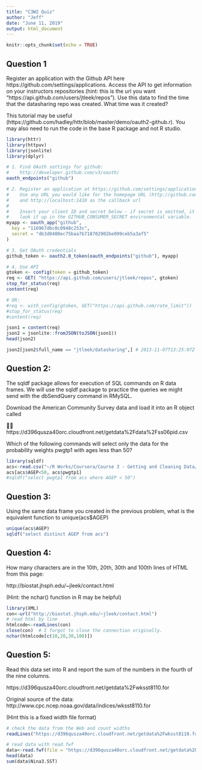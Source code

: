 ---
title: "C3W2 Quiz"
author: "Jeff"
date: "June 11, 2019"
output: html_document
---

```{r setup, include=FALSE}
knitr::opts_chunk$set(echo = TRUE)
```

## Question 1

Register an application with the Github API here https://github.com/settings/applications. Access the API to get information on your instructors repositories (hint: this is the url you want "https://api.github.com/users/jtleek/repos"). Use this data to find the time that the datasharing repo was created. What time was it created?

This tutorial may be useful (https://github.com/hadley/httr/blob/master/demo/oauth2-github.r). You may also need to run the code in the base R package and not R studio.

```{r}
library(httr)
library(httpuv)
library(jsonlite)
library(dplyr)

# 1. Find OAuth settings for github:
#    http://developer.github.com/v3/oauth/
oauth_endpoints("github")

# 2. Register an application at https://github.com/settings/applications;
#    Use any URL you would like for the homepage URL (http://github.com is fine)
#    and http://localhost:1410 as the callback url
#
#    Insert your client ID and secret below - if secret is omitted, it will
#    look it up in the GITHUB_CONSUMER_SECRET environmental variable.
myapp <- oauth_app("github",
  key = "116967dbc0c0948c253c",
  secret = "db3d0400ec75baa7b718702902be099ceb5a3af5"
)

# 3. Get OAuth credentials
github_token <- oauth2.0_token(oauth_endpoints("github"), myapp)

# 4. Use API
gtoken <- config(token = github_token)
req <- GET( "https://api.github.com/users/jtleek/repos", gtoken)
stop_for_status(req)
content(req)

# OR:
#req <- with_config(gtoken, GET("https://api.github.com/rate_limit"))
#stop_for_status(req)
#content(req)

json1 = content(req)
json2 = jsonlite::fromJSON(toJSON(json1))
head(json2)

json2[json2$full_name == "jtleek/datasharing",] # 2013-11-07T13:25:07Z
```

## Question 2:
The sqldf package allows for execution of SQL commands on R data frames. We will use the sqldf package to practice the queries we might send with the dbSendQuery command in RMySQL.

Download the American Community Survey data and load it into an R object called


https://d396qusza40orc.cloudfront.net/getdata%2Fdata%2Fss06pid.csv

Which of the following commands will select only the data for the probability weights pwgtp1 with ages less than 50?
```{r}
library(sqldf)
acs<-read.csv("~/R Works/Coursera/Course 3 - Getting and Cleaning Data/Week 2/getdata%2Fdata%2Fss06pid.csv")
acs[acs$AGEP<50, acs$pwgtp1]
#sqldf("select pwgtp1 from acs where AGEP < 50")
```

## Question 3:
Using the same data frame you created in the previous problem, what is the equivalent function to unique(acs$AGEP)

```{r}
unique(acs$AGEP)
sqldf("select distinct AGEP from acs")
```

## Question 4:
How many characters are in the 10th, 20th, 30th and 100th lines of HTML from this page:

http://biostat.jhsph.edu/~jleek/contact.html

(Hint: the nchar() function in R may be helpful)

```{r}
library(XML)
con<-url("http://biostat.jhsph.edu/~jleek/contact.html")
# read html by line
htmlcode<-readLines(con)
close(con)  # I forgot to close the connection originally.
nchar(htmlcode[c(10,20,30,100)])
```

## Question 5:
Read this data set into R and report the sum of the numbers in the fourth of the nine columns.

https://d396qusza40orc.cloudfront.net/getdata%2Fwksst8110.for

Original source of the data: http://www.cpc.ncep.noaa.gov/data/indices/wksst8110.for

(Hint this is a fixed width file format)

```{r}
# check the data from the Web and count widths
readLines("https://d396qusza40orc.cloudfront.net/getdata%2Fwksst8110.for",10)
```

```{r}
# read data with read.fwf
data<-read.fwf(file = "https://d396qusza40orc.cloudfront.net/getdata%2Fwksst8110.for", widths = c(10, -5,4, -1, 3, -5, 4), header = FALSE, skip = 4, col.names = c("Week", "Nina1.2.SST","Nina1.2.SSTA","Nina3.SST"))
head(data)
sum(data$Nina3.SST)
```
